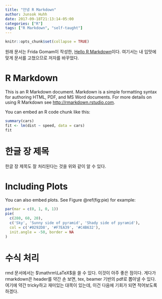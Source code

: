 ```yaml
---
title: "안녕 R Markdown"
author: Junsok Huhh
date: 2017-09-18T21:13:14-05:00
categories: ["R"]
tags: ["R Markdown", "self-taught"]
---
```

  
```r
knitr::opts_chunk$set(collapse = TRUE)
```
원래 문서는 Frida Gomam이 작성한, [Hello R Markdown](https://knausb.github.io/2015/07/hello-r-markdown/)이다. 여기서는 내 입맛에 맞게 문서를 고쳤으므로 저자를 바꾸었다. 

# R Markdown 

This is an R Markdown document. Markdown is a simple formatting syntax for authoring HTML, PDF, and MS Word documents. For more details on using R Markdown see <http://rmarkdown.rstudio.com>.

You can embed an R code chunk like this:
  
```r
summary(cars)
fit <- lm(dist ~ speed, data = cars)
fit
```

# 한글 장 제목 

한글 장 제목도 잘 처리된다는 것을 위와 같이 알 수 있다. 
  
# Including Plots
  
You can also embed plots. See Figure \@ref(fig:pie) for example:
  
```r
par(mar = c(0, 1, 0, 1))
pie(
  c(280, 60, 20),
  c('Sky', 'Sunny side of pyramid', 'Shady side of pyramid'),
  col = c('#0292D8', '#F7EA39', '#C4B632'),
  init.angle = -50, border = NA
)
```

# 수식 처리 

rmd 문서에서는 $\mathrm\LaTeX$을 쓸 수 있다. 이것이 아주 좋은 점이다. 게다가 rmarkdown은 header를 약간 손 보면, tex, beamer 기반의 pdf로 뽑아낼 수 있다. 여기에 약간 tricky하고 재미있는 대목이 있는데, 이건 다음에 기회가 되면 적어보도록 하겠다. 
  
\begin{align}
Z^i_j = \sum_{k=1}^n (x_k + y_k) 
\end{align}